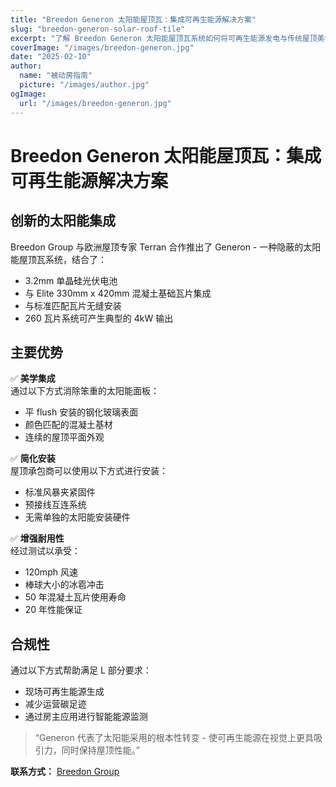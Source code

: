 ```yaml
---
title: "Breedon Generon 太阳能屋顶瓦：集成可再生能源解决方案"
slug: "breedon-generon-solar-roof-tile"
excerpt: "了解 Breedon Generon 太阳能屋顶瓦系统如何将可再生能源发电与传统屋顶美学相结合。"
coverImage: "/images/breedon-generon.jpg"
date: "2025-02-10"
author:
  name: "被动房指南"
  picture: "/images/author.jpg"
ogImage:
  url: "/images/breedon-generon.jpg"
---
```


# Breedon Generon 太阳能屋顶瓦：集成可再生能源解决方案

## 创新的太阳能集成

Breedon Group 与欧洲屋顶专家 Terran 合作推出了 Generon - 一种隐蔽的太阳能屋顶瓦系统，结合了：

- 3.2mm 单晶硅光伏电池
- 与 Elite 330mm x 420mm 混凝土基础瓦片集成
- 与标准匹配瓦片无缝安装
- 260 瓦片系统可产生典型的 4kW 输出

## 主要优势

✅ **美学集成**  
通过以下方式消除笨重的太阳能面板：
- 平 flush 安装的钢化玻璃表面
- 颜色匹配的混凝土基材
- 连续的屋顶平面外观

✅ **简化安装**  
屋顶承包商可以使用以下方式进行安装：
- 标准风暴夹紧固件
- 预接线互连系统
- 无需单独的太阳能安装硬件

✅ **增强耐用性**  
经过测试以承受：
- 120mph 风速
- 棒球大小的冰雹冲击
- 50 年混凝土瓦片使用寿命
- 20 年性能保证

## 合规性

通过以下方式帮助满足 L 部分要求：
- 现场可再生能源生成
- 减少运营碳足迹
- 通过房主应用进行智能能源监测

> “Generon 代表了太阳能采用的根本性转变 - 使可再生能源在视觉上更具吸引力，同时保持屋顶性能。”  

**联系方式：** [Breedon Group](https://www.breedongroup.com)